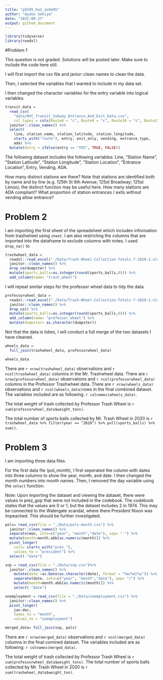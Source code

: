 ```yaml
---
title: "p8105_hw2_as6445"
author: "Ayako Sekiya"
date: "2022-09-27"
output: github_document
---
```


```r
library(tidyverse)
library(readxl)
```

#Problem 1

This question is not graded. Solutions will be posted later. Make sure to include the code here still.

I will first import the csv file and janior::clean names to clean the data. 

Then, I selected the variables that I wanted to include in my data set. 

I then changed the character variables for the entry variable into logical variables. 

```r
transit_data = 
  read_csv(
    "data/NYC_Transit_Subway_Entrance_And_Exit_Data.csv",
    col_types = cols(Route8 = "c", Route9 = "c", Route10 = "c", Route11 = "c")) %>% 
  janitor::clean_names() %>% 
  select(
    line, station_name, station_latitude, station_longitude, 
    starts_with("route"), entry, exit_only, vending, entrance_type, 
    ada) %>% 
  mutate(entry = ifelse(entry == "YES", TRUE, FALSE))
```

The following dataset includes the following variables: Line, "Station Name", "Station Latitude", "Station Longitude", "Station Location", "Entrance Location", Entry, Vending, ADA. 

How many distinct stations are there? Note that stations are identified both by name and by line (e.g. 125th St 8th Avenue; 125st Broadway; 125st Lenox); the distinct function may be useful here.
How many stations are ADA compliant?
What proportion of station entrances / exits without vending allow entrance?

# Problem 2

I am importing the first sheet of the spreadsheet which includes information from trashwheel using `sheet`. I am also restricting the columns that are imported into the dataframe to exclude columns with notes. I used `drop_na()` to 

```r
trashwheel_data = 
  readxl::read_excel("./Data/Trash-Wheel-Collection-Totals-7-2020-2.xlsx", sheet=1, skip=1, range=cell_cols("A:N")) %>%
  janitor::clean_names() %>%
  drop_na(dumpster) %>%
  mutate(sports_balls=as.integer(round(sports_balls,0))) %>%
  add_column(name= "trash_wheel")
```

I will repeat similar steps for the professor wheel data to tidy the data. 

```r
professorwheel_data = 
  readxl::read_excel("./Data/Trash-Wheel-Collection-Totals-7-2020-2.xlsx", sheet=2, skip= 1, range=cell_cols("A:N")) %>%
  janitor::clean_names() %>% 
  drop_na() %>%
  mutate(sports_balls=as.integer(round(sports_balls,0))) %>%
  add_column(name= "professor_wheel") %>%
  mutate(dumpster= as.character(dumpster))
```

Not that the data is tidies, I will conduct a full merge of the two datasets I have cleaned. 

```r
wheels_data = 
  full_join(trashwheel_data, professorwheel_data)

wheels_data
```
There are `r nrow(trashwheel_data)` observations and `r ncol(trashwheel_data)` columns in the Mr. Trashwheel data. There are `r nrow(professorwheel_data)` observations and `r ncol(professorwheel_data)` columns in the Professor Trashwheel data. There are `r nrow(wheels_data)` observations and `r ncol(wheels_data)`rows in the final combined dataset. The variables included are as following: `r colnames(wheels_data)`.  

The total weight of trash collected by Professor Trash Wheel is `r sum(professorwheel_data$weight_tons)`. 

The total number of sports balls collected by Mr. Trash Wheel in 2020 is `r trashwheel_data %>% filter(year == "2020") %>% pull(sports_balls) %>% sum()`. 

# Problem 3

I am importing three data files. 

For the first data file (pol_month), I first seperated the column with dates into three columns to show the year, month, and date. I then changed the month numbers into month names. Then, I removed the day variable using the `select` function. 

Note: Upon importing the dataset and viewing the dataset, there were values in prez_gop that were not included in the codebook. The codebook states that the values are 0 or 1, but the dataset includes 2 in 1974. This may be connected to the Watergate scandal, where there President Nixon was impeached. This should be further investigated. 

```r
pols= read_csv(file = "./Data/pols-month.csv") %>%
  janitor::clean_names() %>% 
  separate(mon, into=c("year", "month","date"), sep= "-") %>%
  mutate(month=month.abb[as.numeric(month)]) %>%
  pivot_longer(
    cols= starts_with("prez_"),
    values_to = "president") %>%
  select(-"date") 
```

```r
snp = read_csv(file = "./Data/snp.csv")%>%
  janitor::clean_names() %>% 
    mutate(date =as.Date(as.character(date), format = "%m/%d/%y")) %>%
    separate(date, into=c("year", "month","date"), sep= "/") %>%
    mutate(month=month.abb[as.numeric(month)]) %>%
    select(-"date")
```

```r
unemployment = read_csv(file = "./Data/unemployment.csv") %>%
  janitor::clean_names() %>% 
  pivot_longer(
    jan:dec,
    names_to = "month", 
    values_to = "unemployment")

merged_data= full_join(snp, pols)
```

There are `r nrow(merged_data)` observations and `r ncol(merged_data)` columns in the final comined dataset. The variables included are as following: `r colnames(merged_data)`.  

The total weight of trash collected by Professor Trash Wheel is `r sum(professorwheel_data$weight_tons)`. The total number of sports balls collected by Mr. Trash Wheel in 2020 is `r sum(trashwheel_data$weight_ton)`. 